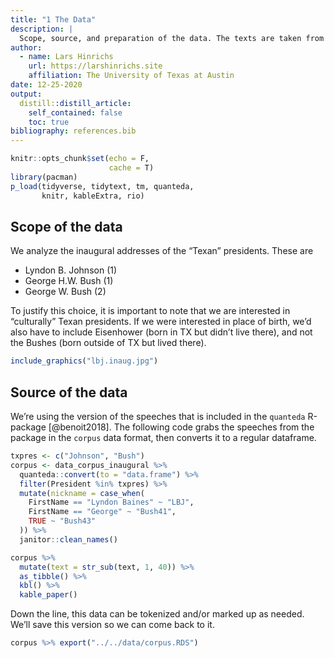 ```yaml
---
title: "1 The Data"
description: |
  Scope, source, and preparation of the data. The texts are taken from the R-package "quanteda".
author:
  - name: Lars Hinrichs
    url: https://larshinrichs.site
    affiliation: The University of Texas at Austin
date: 12-25-2020
output:
  distill::distill_article:
    self_contained: false
    toc: true
bibliography: references.bib
---
```


```r
knitr::opts_chunk$set(echo = F,
                      cache = T)
library(pacman)
p_load(tidyverse, tidytext, tm, quanteda,
       knitr, kableExtra, rio)
```

## Scope of the data

We analyze the inaugural addresses of the "Texan" presidents. These are

-   Lyndon B. Johnson (1)
-   George H.W. Bush (1)
-   George W. Bush (2)

To justify this choice, it is important to note that we are interested in "culturally" Texan presidents. If we were interested in place of birth, we'd also have to include Eisenhower (born in TX but didn't live there), and not the Bushes (born outside of TX but lived there).

```r
include_graphics("lbj.inaug.jpg")
```

## Source of the data

We're using the version of the speeches that is included in the `quanteda` R-package [@benoit2018]. The following code grabs the speeches from the package in the `corpus` data format, then converts it to a regular dataframe.

```r
txpres <- c("Johnson", "Bush")
corpus <- data_corpus_inaugural %>% 
  quanteda::convert(to = "data.frame") %>% 
  filter(President %in% txpres) %>% 
  mutate(nickname = case_when(
    FirstName == "Lyndon Baines" ~ "LBJ",
    FirstName == "George" ~ "Bush41",
    TRUE ~ "Bush43"
  )) %>% 
  janitor::clean_names()

corpus %>% 
  mutate(text = str_sub(text, 1, 40)) %>% 
  as_tibble() %>% 
  kbl() %>% 
  kable_paper()
```

Down the line, this data can be tokenized and/or marked up as needed. We'll save this version so we can come back to it.

```r
corpus %>% export("../../data/corpus.RDS")
```
